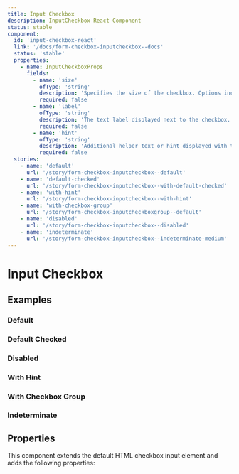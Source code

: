 ```yaml
---
title: Input Checkbox
description: InputCheckbox React Component
status: stable
component:
  id: 'input-checkbox-react'
  link: '/docs/form-checkbox-inputcheckbox--docs'
  status: 'stable'
  properties:
    - name: InputCheckboxProps
      fields:
        - name: 'size'
          ofType: 'string'
          description: 'Specifies the size of the checkbox. Options include: sm, md, lg.'
          required: false
        - name: 'label'
          ofType: 'string'
          description: 'The text label displayed next to the checkbox.'
          required: false
        - name: 'hint'
          ofType: 'string'
          description: 'Additional helper text or hint displayed with the checkbox.'
          required: false
  stories:
    - name: 'default'
      url: '/story/form-checkbox-inputcheckbox--default'
    - name: 'default-checked'
      url: '/story/form-checkbox-inputcheckbox--with-default-checked'
    - name: 'with-hint'
      url: '/story/form-checkbox-inputcheckbox--with-hint'
    - name: 'with-checkbox-group'
      url: '/story/form-checkbox-inputcheckboxgroup--default'
    - name: 'disabled'
      url: '/story/form-checkbox-inputcheckbox--disabled'
    - name: 'indeterminate'
      url: '/story/form-checkbox-inputcheckbox--indeterminate-medium'
---
```


# Input Checkbox

<Section current="react">

<ComponentPreview>
  <InputCheckbox label="Checkbox" value="value-1" />
</ComponentPreview>

## Examples

### Default

<StorybookFrame
  className="h-max"
  componentId="input-checkbox-react"
  story="default"
/>

### Default Checked

<StorybookFrame
  className="h-max"
  componentId="input-checkbox-react"
  story="default-checked"
/>

### Disabled

<StorybookFrame
  className="h-max"
  componentId="input-checkbox-react"
  story="disabled"
/>

### With Hint

<StorybookFrame
  className="h-max"
  componentId="input-checkbox-html"
  story="with-label-and-hint"
/>

### With Checkbox Group

<StorybookFrame
  className="h-52"
  componentId="input-checkbox-react"
  story="with-checkbox-group"
/>

### Indeterminate

<StorybookFrame
  className="h-max"
  componentId="input-checkbox-react"
  story="indeterminate"
/>

## Properties

This component extends the default HTML checkbox input element and adds the following properties:

<ComponentPropertiesTable componentId="input-checkbox-react" />

</Section>
